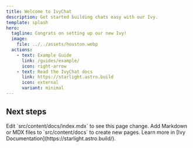 ```yaml
---
title: Welcome to IvyChat
description: Get started building chats easy with our Ivy.
template: splash
hero:
  tagline: Congrats on setting up our new Ivy!
  image:
    file: ../../assets/houston.webp
  actions:
    - text: Example Guide
      link: /guides/example/
      icon: right-arrow
    - text: Read the IvyChat docs
      link: https://starlight.astro.build
      icon: external
      variant: minimal
---
```



## Next steps

<CardGrid stagger>
	<Card title="Update content" icon="pencil">
		Edit `src/content/docs/index.mdx` to see this page change.
	</Card>
	<Card title="Add new content" icon="add-document">
		Add Markdown or MDX files to `src/content/docs` to create new pages.
	</Card>
	<Card title="Read the docs" icon="open-book">
		Learn more in [Ivy Documentation](https://starlight.astro.build/).
	</Card>
</CardGrid>
